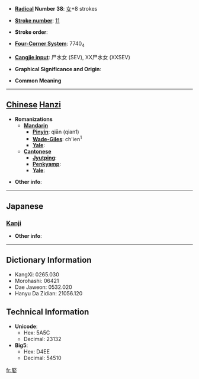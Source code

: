 * '''[[Wiktionary:Chinese radical index| Radical]] Number 38''': [[Wiktionary:Chinese radical index 女|女]]+8 strokes

* '''[[Wiktionary:Chinese total strokes index|Stroke number]]''': [[Wiktionary:Chinese total strokes index 11|11]]

* '''Stroke order''': 

* '''[[Wiktionary:Chinese four corner index|Four-Corner System]]''': 7740<sub>4</sub>

* '''[[Wiktionary:Chinese Cangjie index|Cangjie input]]''': 尸水女 (SEV), XX尸水女 (XXSEV)

* '''Graphical Significance and Origin''': 

* '''Common Meaning'''

----

== [[Chinese]] [[Hanzi]] ==

* '''Romanizations'''
** '''[[Mandarin]]'''
*** '''[[Pinyin]]''': qiān (qian1)
*** '''[[Wade-Giles]]''': ch'ien<sup>1</sup>
*** '''[[Yale]]''': 
** '''[[Cantonese]]'''
*** '''[[Jyutping]]''':
*** '''[[Penkyamp]]''': 
*** '''[[Yale]]''': 

* '''Other info''': 

----

==Japanese==
===[[Kanji]]===
{{kanji|on readings=[[かん]] (kan), [[けん]] (ken), [[きん]] (kin)
|kun readings=[[うつくしい]] (utsukushii)
}}

* '''Other info''':  

----

== Dictionary Information ==

* KangXi: 0265.030
* Morohashi: 06421
* Dae Jaweon: 0532.020
* Hanyu Da Zidian: 21056.120

== Technical Information ==

* '''Unicode''':
** Hex: 5A5C
** Decimal: 23132
* '''Big5''':
** Hex: D4EE
** Decimal: 54510

[[fr:婜]]